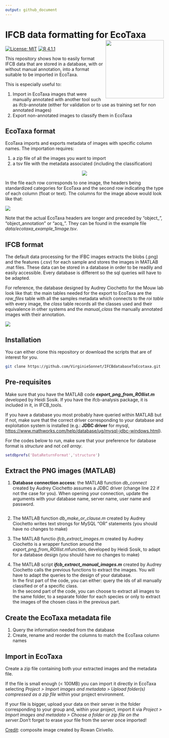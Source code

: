 ```yaml
---
output: github_document
---
```


<!-- README.md is generated from README.Rmd. -->

# IFCB data formatting for EcoTaxa <img src="figures/IFCB_Rowan+EcoTaxa.JPG" align="right" height="185.5"/>

<!-- badges: start -->

[![License: MIT](https://img.shields.io/badge/license-MIT-green.svg)](https://opensource.org/licenses/MIT) [![R 4.1.1](https://img.shields.io/badge/R-4.1.1-red.svg)](https://www.r-project.org/)

<!-- badges: end -->

This repository shows how to easily format IFCB data that are stored in a database, with or without manual annotation, into a format suitable to be imported in EcoTaxa.

This is especially useful to:

1.  Import in EcoTaxa images that were manually annotated with another tool such as ifcb-annotate (either for validation or to use as training set for non annotated images)
2.  Export non-annotated images to classify them in EcoTaxa

## EcoTaxa format

EcoTaxa imports and exports metadata of images with specific column names. The importation requires:

1.  a zip file of all the images you want to import
2.  a tsv file with the metadata associated (including the classification)

<p align="center">
  <img src="figures/D20190124T213523_IFCB120_00096.png" />
</p>

In the file each row corresponds to one image, the headers being standardized categories for EcoTaxa and the second row indicating the type of each column (float or text). The columns for the image above would look like that:

![](figures/example_categories.png)

Note that the actual EcoTaxa headers are longer and preceded by "object\_", "object_annotation" or "acq\_". They can be found in the example file *data/ecotaxa_example_1image.tsv*.

## IFCB format

The default data processing for the IFBC images extracts the blobs (.png) and the features (.csv) for each sample and stores the images in MATLAB .mat files. These data can be stored in a database in order to be readily and easily accessible. Every database is different so the sql queries will have to be adapted.

For reference, the database designed by Audrey Ciochetto for the Mouw lab look like that: the main tables needed for the export to EcoTaxa are the *raw_files* table with all the samples metadata which connects to the *roi table* with every image, the *class* table records all the classes used and their equivalence in other systems and the *manual_class* the manually annotated images with their annotation.

![](figures/mouwlab_database.JPG)

## Installation

You can either clone this repository or download the scripts that are of interest for you.

```bash
git clone https://github.com/VirginieSonnet/IFCBdatabaseToEcotaxa.git
```

## Pre-requisites 

Make sure that you have the MATLAB code ***export_png_from_ROIlist.m*** developed by Heidi Sosik. If you have the ifcb-analysis package, it is included in it, in IFCB_tools.

If you have a database you most probably have queried within MATLAB but if not, make sure that the correct driver corresponding to your database and exploitation system is installed (e.g.: **JDBC driver** for mysql, <https://www.mathworks.com/help/database/ug/mysql-jdbc-windows.html>).

For the codes below to run, make sure that your preference for database format is *structure* and not *cell array*.

```matlab
setdbprefs('DataReturnFormat','structure')
```

## Extract the PNG images (MATLAB)

1.  **Database connection access**: the MATLAB function *db_connect* created by Audrey Ciochetto assumes a JDBC driver (change line 22 if not the case for you). When opening your connection, update the arguments with your database name, server name, user name and password.

    ```DBC
    ```

2.  The MATLAB function *db_make_or_clause.m* created by Audrey Ciochetto writes text strongs for MySQL "OR" statements (you should have no changes to make)

3.  The MATLAB functio *ifcb_extract_images.m* created by Audrey Ciochetto is a wrapper function around the *export_png_from_ROIlist.m*function, developed by Heidi Sosik, to adapt for a database design (you should have no changes to make)

4.  The MATLAB script ***ifcb_extract_manual_images.m*** created by Audrey Ciochetto calls the previous functions to extract the images. You will have to adapt the queries to the design of your database.   
    In the first part of the code, you can either: query the ids of all manually classified or of a specific class.   
    In the second part of the code, you can choose to extract all images to the same folder, to a separate folder for each species or only to extract the images of the chosen class in the previous part.

## Create the EcoTaxa metadata file 

1.  Query the information needed from the database
2.  Create, rename and reorder the columns to match the EcoTaxa column names

## Import in EcoTaxa 

Create a zip file containing both your extracted images and the metadata file.

If the file is small enough (\< 100MB) you can import it directly in EcoTaxa selecting *Project \> Import images and metadata \> Upload folder(s) compressed as a zip file* within your project environment.

If your file is bigger, upload your data on their server in the folder corresponding to your group and, within your project, import it via *Project \> Import images and metadata \>* *Choose a folder or zip file on the server*.Don't forget to erase your file from the server once imported!

<u> Credit</u>: composite image created by Rowan Cirivello.
